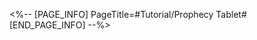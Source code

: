 <%-- [PAGE_INFO]
PageTitle=#Tutorial/Prophecy Tablet#
[END_PAGE_INFO] --%>
{{Tutorial
|sort      = 612501
|title     = Prophecy Tablet
|subtitle  = 
|type      = 
|about     = 
|image1    = Tutorial Prophecy Tablet 1.png{{subst:void|<!--$UPLOAD:<<SpriteOutput/TutorialPic/TutorialPage_612501.png>-<Tutorial Prophecy Tablet 1.png>-<Tutorial Files>>-->}}
|text1     = The Prophecy Tablet is a creation of Oronyx. Solving the puzzle will {{Color|h|nobold=1|make the prophecy come true}}
|image2    = Tutorial Prophecy Tablet 2.png{{subst:void|<!--$UPLOAD:<<SpriteOutput/TutorialPic/TutorialPage_612502.png>-<Tutorial Prophecy Tablet 2.png>-<Tutorial Files>>-->}}
|text2     = Combine the fragments in the operation area to match the pattern on the left and align with the base image in the operation area. The {{Color|h|nobold=1|overlapping parts of the fragments will disappear}}, but if you overlay the fragments again, they will reappear
|image3    = Tutorial Prophecy Tablet 3.png{{subst:void|<!--$UPLOAD:<<SpriteOutput/TutorialPic/TutorialPage_612503.png>-<Tutorial Prophecy Tablet 3.png>-<Tutorial Files>>-->}}
|text3     = If the puzzle remains unsolved for a period of time, assistance from the Tablet itself can be sought. {{Color|h|nobold=1|({{tt|Tap|on mobile}}/{{tt|Press|on controller}}/{{tt|Click|on keyboard}}) the hint button, then ({{tt|tap|on mobile}}/{{tt|press|on controller}}/{{tt|click|on keyboard}}) any fragment again}} to view the hint
}}